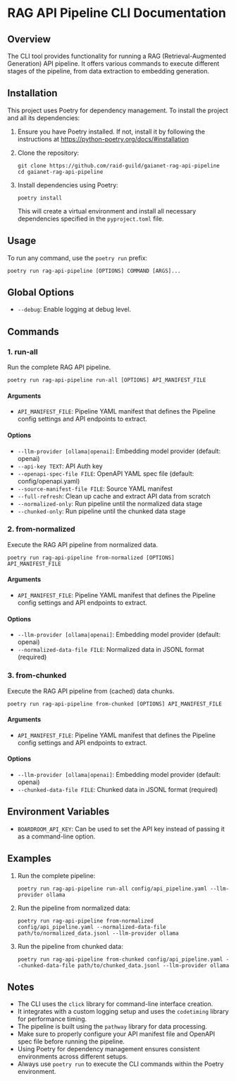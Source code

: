 # RAG API Pipeline CLI Documentation

## Overview

The CLI tool provides functionality for running a RAG (Retrieval-Augmented Generation) API pipeline.
It offers various commands to execute different stages of the pipeline, from data extraction to embedding generation.

## Installation

This project uses Poetry for dependency management. To install the project and all its dependencies:

1. Ensure you have Poetry installed. If not, install it by following the instructions at https://python-poetry.org/docs/#installation

2. Clone the repository:
   ```
   git clone https://github.com/raid-guild/gaianet-rag-api-pipeline
   cd gaianet-rag-api-pipeline
   ```

3. Install dependencies using Poetry:
   ```
   poetry install
   ```

   This will create a virtual environment and install all necessary dependencies specified in the `pyproject.toml` file.

## Usage

To run any command, use the `poetry run` prefix:

```
poetry run rag-api-pipeline [OPTIONS] COMMAND [ARGS]...
```

## Global Options

- `--debug`: Enable logging at debug level.

## Commands

### 1. run-all

Run the complete RAG API pipeline.

```
poetry run rag-api-pipeline run-all [OPTIONS] API_MANIFEST_FILE
```

#### Arguments

- `API_MANIFEST_FILE`: Pipeline YAML manifest that defines the Pipeline config settings and API endpoints to extract.

#### Options

- `--llm-provider [ollama|openai]`: Embedding model provider (default: openai)
- `--api-key TEXT`: API Auth key
- `--openapi-spec-file FILE`: OpenAPI YAML spec file (default: config/openapi.yaml)
- `--source-manifest-file FILE`: Source YAML manifest
- `--full-refresh`: Clean up cache and extract API data from scratch
- `--normalized-only`: Run pipeline until the normalized data stage
- `--chunked-only`: Run pipeline until the chunked data stage

### 2. from-normalized

Execute the RAG API pipeline from normalized data.

```
poetry run rag-api-pipeline from-normalized [OPTIONS] API_MANIFEST_FILE
```

#### Arguments

- `API_MANIFEST_FILE`: Pipeline YAML manifest that defines the Pipeline config settings and API endpoints to extract.

#### Options

- `--llm-provider [ollama|openai]`: Embedding model provider (default: openai)
- `--normalized-data-file FILE`: Normalized data in JSONL format (required)

### 3. from-chunked

Execute the RAG API pipeline from (cached) data chunks.

```
poetry run rag-api-pipeline from-chunked [OPTIONS] API_MANIFEST_FILE
```

#### Arguments

- `API_MANIFEST_FILE`: Pipeline YAML manifest that defines the Pipeline config settings and API endpoints to extract.

#### Options

- `--llm-provider [ollama|openai]`: Embedding model provider (default: openai)
- `--chunked-data-file FILE`: Chunked data in JSONL format (required)

## Environment Variables

- `BOARDROOM_API_KEY`: Can be used to set the API key instead of passing it as a command-line option.

## Examples

1. Run the complete pipeline:
   ```
   poetry run rag-api-pipeline run-all config/api_pipeline.yaml --llm-provider ollama
   ```

2. Run the pipeline from normalized data:
   ```
   poetry run rag-api-pipeline from-normalized config/api_pipeline.yaml --normalized-data-file path/to/normalized_data.jsonl --llm-provider ollama
   ```

3. Run the pipeline from chunked data:
   ```
   poetry run rag-api-pipeline from-chunked config/api_pipeline.yaml --chunked-data-file path/to/chunked_data.jsonl --llm-provider ollama
   ```

## Notes

- The CLI uses the `click` library for command-line interface creation.
- It integrates with a custom logging setup and uses the `codetiming` library for performance timing.
- The pipeline is built using the `pathway` library for data processing.
- Make sure to properly configure your API manifest file and OpenAPI spec file before running the pipeline.
- Using Poetry for dependency management ensures consistent environments across different setups.
- Always use `poetry run` to execute the CLI commands within the Poetry environment.
